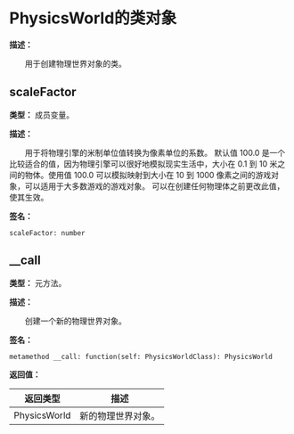 
# PhysicsWorld的类对象

**描述：**

&emsp;&emsp;用于创建物理世界对象的类。

## scaleFactor

**类型：** 成员变量。

**描述：**

&emsp;&emsp;用于将物理引擎的米制单位值转换为像素单位的系数。
默认值 100.0 是一个比较适合的值，因为物理引擎可以很好地模拟现实生活中，大小在 0.1 到 10 米之间的物体。使用值 100.0 可以模拟映射到大小在 10 到 1000 像素之间的游戏对象，可以适用于大多数游戏的游戏对象。
可以在创建任何物理体之前更改此值，使其生效。

**签名：**
```tl
scaleFactor: number
```

## __call

**类型：** 元方法。

**描述：**

&emsp;&emsp;创建一个新的物理世界对象。

**签名：**
```tl
metamethod __call: function(self: PhysicsWorldClass): PhysicsWorld
```

**返回值：**

| 返回类型 | 描述 |
| --- | --- |
| PhysicsWorld | 新的物理世界对象。 |